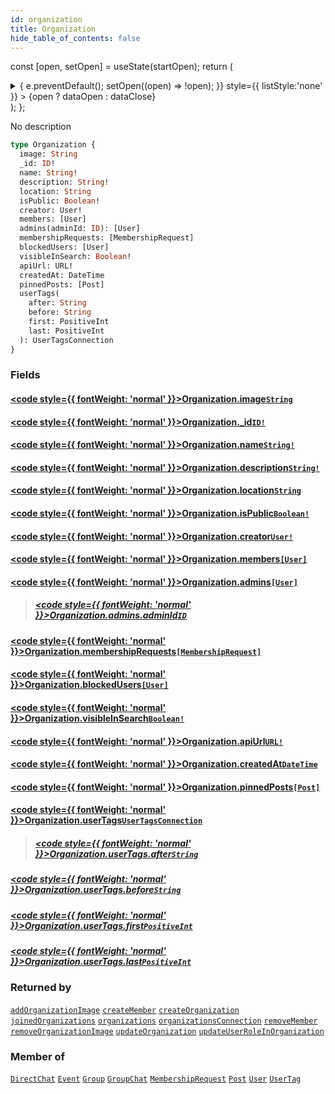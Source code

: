 ```yaml
---
id: organization
title: Organization
hide_table_of_contents: false
---
```






const [open, setOpen] = useState(startOpen);
return (
<details {...(open ? { open: true } : {})} className="details" style={{ border:'none', boxShadow:'none', background:'var(--ifm-background-color)' }}>
<summary
onClick={(e) => {
e.preventDefault();
setOpen((open) => !open);
}}
style={{ listStyle:'none' }} >
{open ? dataOpen : dataClose}
</summary>
{open && children}
</details>
);
};

No description

```graphql
type Organization {
  image: String
  _id: ID!
  name: String!
  description: String!
  location: String
  isPublic: Boolean!
  creator: User!
  members: [User]
  admins(adminId: ID): [User]
  membershipRequests: [MembershipRequest]
  blockedUsers: [User]
  visibleInSearch: Boolean!
  apiUrl: URL!
  createdAt: DateTime
  pinnedPosts: [Post]
  userTags(
    after: String
    before: String
    first: PositiveInt
    last: PositiveInt
  ): UserTagsConnection
}
```

### Fields

#### [<code style={{ fontWeight: 'normal' }}>Organization.<b>image</b></code>](#)<Bullet />[`String`](../../../docs/schema/scalars/string) <Badge class="secondary" text="scalar"/>

>

#### [<code style={{ fontWeight: 'normal' }}>Organization.<b>\_id</b></code>](#)<Bullet />[`ID!`](../../../docs/schema/scalars/id) <Badge class="secondary" text="non-null"/> <Badge class="secondary" text="scalar"/>

>

#### [<code style={{ fontWeight: 'normal' }}>Organization.<b>name</b></code>](#)<Bullet />[`String!`](../../../docs/schema/scalars/string) <Badge class="secondary" text="non-null"/> <Badge class="secondary" text="scalar"/>

>

#### [<code style={{ fontWeight: 'normal' }}>Organization.<b>description</b></code>](#)<Bullet />[`String!`](../../../docs/schema/scalars/string) <Badge class="secondary" text="non-null"/> <Badge class="secondary" text="scalar"/>

>

#### [<code style={{ fontWeight: 'normal' }}>Organization.<b>location</b></code>](#)<Bullet />[`String`](../../../docs/schema/scalars/string) <Badge class="secondary" text="scalar"/>

>

#### [<code style={{ fontWeight: 'normal' }}>Organization.<b>isPublic</b></code>](#)<Bullet />[`Boolean!`](../../../docs/schema/scalars/boolean) <Badge class="secondary" text="non-null"/> <Badge class="secondary" text="scalar"/>

>

#### [<code style={{ fontWeight: 'normal' }}>Organization.<b>creator</b></code>](#)<Bullet />[`User!`](../../../docs/schema/objects/user) <Badge class="secondary" text="non-null"/> <Badge class="secondary" text="object"/>

>

#### [<code style={{ fontWeight: 'normal' }}>Organization.<b>members</b></code>](#)<Bullet />[`[User]`](../../../docs/schema/objects/user) <Badge class="secondary" text="list"/> <Badge class="secondary" text="object"/>

>

#### [<code style={{ fontWeight: 'normal' }}>Organization.<b>admins</b></code>](#)<Bullet />[`[User]`](../../../docs/schema/objects/user) <Badge class="secondary" text="list"/> <Badge class="secondary" text="object"/>

> ##### [<code style={{ fontWeight: 'normal' }}>Organization.admins.<b>adminId</b></code>](#)<Bullet />[`ID`](../../../docs/schema/scalars/id) <Badge class="secondary" text="scalar"/>

#### [<code style={{ fontWeight: 'normal' }}>Organization.<b>membershipRequests</b></code>](#)<Bullet />[`[MembershipRequest]`](../../../docs/schema/objects/membership-request) <Badge class="secondary" text="list"/> <Badge class="secondary" text="object"/>

>

#### [<code style={{ fontWeight: 'normal' }}>Organization.<b>blockedUsers</b></code>](#)<Bullet />[`[User]`](../../../docs/schema/objects/user) <Badge class="secondary" text="list"/> <Badge class="secondary" text="object"/>

>

#### [<code style={{ fontWeight: 'normal' }}>Organization.<b>visibleInSearch</b></code>](#)<Bullet />[`Boolean!`](../../../docs/schema/scalars/boolean) <Badge class="secondary" text="non-null"/> <Badge class="secondary" text="scalar"/>

>

#### [<code style={{ fontWeight: 'normal' }}>Organization.<b>apiUrl</b></code>](#)<Bullet />[`URL!`](../../../docs/schema/scalars/url) <Badge class="secondary" text="non-null"/> <Badge class="secondary" text="scalar"/>

>

#### [<code style={{ fontWeight: 'normal' }}>Organization.<b>createdAt</b></code>](#)<Bullet />[`DateTime`](../../../docs/schema/scalars/date-time) <Badge class="secondary" text="scalar"/>

>

#### [<code style={{ fontWeight: 'normal' }}>Organization.<b>pinnedPosts</b></code>](#)<Bullet />[`[Post]`](../../../docs/schema/objects/post) <Badge class="secondary" text="list"/> <Badge class="secondary" text="object"/>

>

#### [<code style={{ fontWeight: 'normal' }}>Organization.<b>userTags</b></code>](#)<Bullet />[`UserTagsConnection`](../../../docs/schema/objects/user-tags-connection) <Badge class="secondary" text="object"/>

> ##### [<code style={{ fontWeight: 'normal' }}>Organization.userTags.<b>after</b></code>](#)<Bullet />[`String`](../../../docs/schema/scalars/string) <Badge class="secondary" text="scalar"/>

##### [<code style={{ fontWeight: 'normal' }}>Organization.userTags.<b>before</b></code>](#)<Bullet />[`String`](../../../docs/schema/scalars/string) <Badge class="secondary" text="scalar"/>

>

##### [<code style={{ fontWeight: 'normal' }}>Organization.userTags.<b>first</b></code>](#)<Bullet />[`PositiveInt`](../../../docs/schema/scalars/positive-int) <Badge class="secondary" text="scalar"/>

>

##### [<code style={{ fontWeight: 'normal' }}>Organization.userTags.<b>last</b></code>](#)<Bullet />[`PositiveInt`](../../../docs/schema/scalars/positive-int) <Badge class="secondary" text="scalar"/>

>

### Returned by

[`addOrganizationImage`](../../../docs/schema/mutations/add-organization-image) <Badge class="secondary" text="mutation"/><Bullet />[`createMember`](../../../docs/schema/mutations/create-member) <Badge class="secondary" text="mutation"/><Bullet />[`createOrganization`](../../../docs/schema/mutations/create-organization) <Badge class="secondary" text="mutation"/><Bullet />[`joinedOrganizations`](../../../docs/schema/queries/joined-organizations) <Badge class="secondary" text="query"/><Bullet />[`organizations`](../../../docs/schema/queries/organizations) <Badge class="secondary" text="query"/><Bullet />[`organizationsConnection`](../../../docs/schema/queries/organizations-connection) <Badge class="secondary" text="query"/><Bullet />[`removeMember`](../../../docs/schema/mutations/remove-member) <Badge class="secondary" text="mutation"/><Bullet />[`removeOrganizationImage`](../../../docs/schema/mutations/remove-organization-image) <Badge class="secondary" text="mutation"/><Bullet />[`updateOrganization`](../../../docs/schema/mutations/update-organization) <Badge class="secondary" text="mutation"/><Bullet />[`updateUserRoleInOrganization`](../../../docs/schema/mutations/update-user-role-in-organization) <Badge class="secondary" text="mutation"/>

### Member of

[`DirectChat`](../../../docs/schema/objects/direct-chat) <Badge class="secondary" text="object"/><Bullet />[`Event`](../../../docs/schema/objects/event) <Badge class="secondary" text="object"/><Bullet />[`Group`](../../../docs/schema/objects/group) <Badge class="secondary" text="object"/><Bullet />[`GroupChat`](../../../docs/schema/objects/group-chat) <Badge class="secondary" text="object"/><Bullet />[`MembershipRequest`](../../../docs/schema/objects/membership-request) <Badge class="secondary" text="object"/><Bullet />[`Post`](../../../docs/schema/objects/post) <Badge class="secondary" text="object"/><Bullet />[`User`](../../../docs/schema/objects/user) <Badge class="secondary" text="object"/><Bullet />[`UserTag`](../../../docs/schema/objects/user-tag) <Badge class="secondary" text="object"/>
